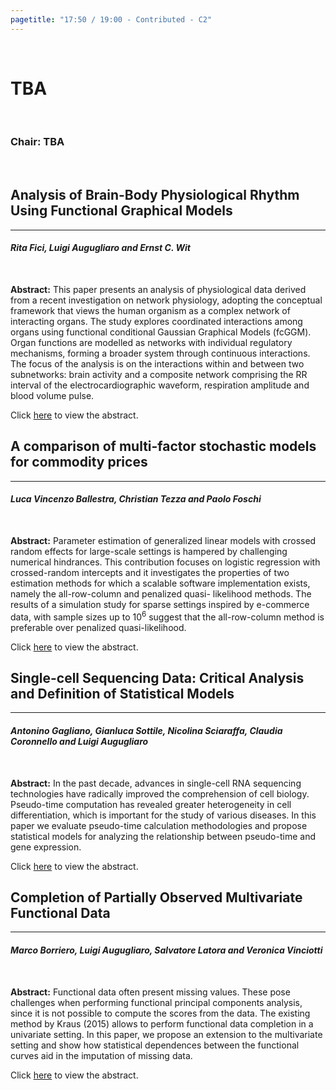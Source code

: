 ```yaml
---
pagetitle: "17:50 / 19:00 - Contributed - C2"
---
```



<br>


# TBA  {#buttons .tabset .tabset-fade .tabset-pills}

<br>

### Chair: TBA

<br>

## Analysis of Brain-Body Physiological Rhythm Using Functional Graphical Models
***
#### *Rita Fici, Luigi Augugliaro and Ernst C. Wit*

<br>

**Abstract:** This paper presents an analysis of physiological data derived from a recent investigation on network physiology, adopting the conceptual framework that views the human organism as a complex network of interacting organs. The study explores coordinated interactions among organs using functional conditional Gaussian Graphical Models (fcGGM). Organ functions are modelled as networks with individual regulatory mechanisms, forming a broader system through continuous interactions. The focus of the analysis is on the interactions within and between two subnetworks: brain activity and a composite network comprising the RR interval of the electrocardiographic waveform, respiration amplitude and blood volume pulse.


Click [here]() to view the abstract.

## A comparison of multi-factor stochastic models for commodity prices
***
#### *Luca Vincenzo Ballestra, Christian Tezza and Paolo Foschi*

<br>

**Abstract:** Parameter estimation of generalized linear models with crossed random effects for large-scale settings is hampered by challenging numerical hindrances. This contribution focuses on logistic regression with crossed-random intercepts and it investigates the properties of two estimation methods for which a scalable software implementation exists, namely the all-row-column and penalized quasi- likelihood methods. The results of a simulation study for sparse settings inspired by e-commerce data, with sample sizes up to $10^6$ suggest that the all-row-column method is preferable over penalized quasi-likelihood.

Click [here]() to view the abstract.

## Single-cell Sequencing Data: Critical Analysis and Definition of Statistical Models
***
#### *Antonino Gagliano, Gianluca Sottile, Nicolina Sciaraffa, Claudia Coronnello and Luigi Augugliaro*

<br>

**Abstract:**  In the past decade, advances in single-cell RNA sequencing technologies have radically improved the comprehension of cell biology. Pseudo-time computation has revealed greater heterogeneity in cell differentiation, which is important for the study of various diseases. In this paper we evaluate pseudo-time calculation methodologies and propose statistical models for analyzing the relationship between pseudo-time and gene expression.


Click [here]() to view the abstract.

## Completion of Partially Observed Multivariate Functional Data
***
#### *Marco Borriero, Luigi Augugliaro, Salvatore Latora and Veronica Vinciotti*

<br>

**Abstract:** Functional data often present missing values. These pose challenges when performing functional principal components analysis, since it is not possible to compute the scores from the data. The existing method by Kraus (2015) allows to perform functional data completion in a univariate setting. In this paper, we propose an extension to the multivariate setting and show how statistical dependences between the functional curves aid in the imputation of missing data.

Click [here]() to view the abstract.